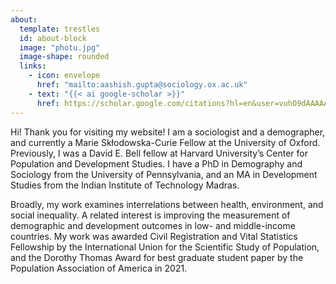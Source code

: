 ```yaml
---
about:
  template: trestles
  id: about-block
  image: "photu.jpg"
  image-shape: rounded
  links:
    - icon: envelope
      href: "mailto:aashish.gupta@sociology.ox.ac.uk"  
    - text: "{{< ai google-scholar >}}"
      href: https://scholar.google.com/citations?hl=en&user=vuhO9dAAAAAJ&view_op=list_works&sortby=pubdate
---
```


Hi! Thank you for visiting my website! I am a sociologist and a demographer, and currently a Marie Skłodowska-Curie Fellow at the University of Oxford. Previously, I was a David E. Bell fellow at Harvard University's Center for Population and Development Studies. I have a PhD in Demography and Sociology from the University of Pennsylvania, and an MA in Development Studies from the Indian Institute of Technology Madras.

Broadly, my work examines interrelations between health, environment, and social inequality. A related interest is improving the measurement of demographic and development outcomes in low- and middle-income countries. My work was awarded Civil Registration and Vital Statistics Fellowship by the International Union for the Scientific Study of Population, and the Dorothy Thomas Award for best graduate student paper by the Population Association of America in 2021.

<!--# should we have a sidebar: https://quarto.org/docs/websites/website-navigation.html -->

